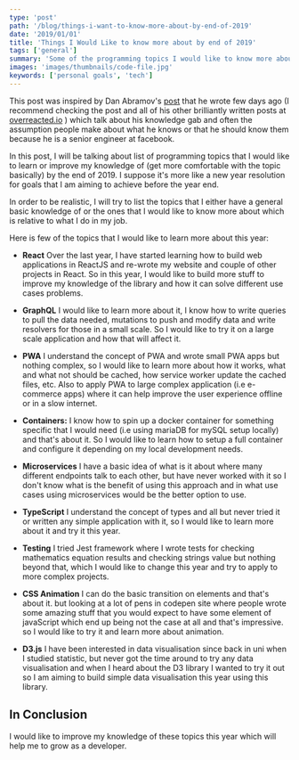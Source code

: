 ```yaml
---
type: 'post'
path: '/blog/things-i-want-to-know-more-about-by-end-of-2019'
date: '2019/01/01'
title: 'Things I Would Like to know more about by end of 2019'
tags: ['general']
summary: 'Some of the programming topics I would like to know more about by the end of the year'
images: 'images/thumbnails/code-file.jpg'
keywords: ['personal goals', 'tech']
---
```


This post was inspired by Dan Abramov's [post](https://overreacted.io/things-i-dont-know-as-of-2018/) that he wrote few days ago (I recommend checking the post and all of his other brilliantly written posts at [overreacted.io](https://overreacted.io) ) which talk about his knowledge gab and often the assumption people make about what he knows or that he should know them because he is a senior engineer at facebook.

In this post, I will be talking about list of programming topics that I would like to learn or improve my knowledge of (get more comfortable with the topic basically) by the end of 2019. I suppose it's more like a new year resolution for goals that I am aiming to achieve before the year end.

In order to be realistic, I will try to list the topics that I either have a general basic knowledge of or the ones that I would like to know more about which is relative to what I do in my job.

Here is few of the topics that I would like to learn more about this year:

- **React** Over the last year, I have started learning how to build web applications in ReactJS and re-wrote my website and couple of other projects in React. So in this year, I would like to build more stuff to improve my knowledge of the library and how it can solve different use cases problems.

- **GraphQL** I would like to learn more about it, I know how to write queries to pull the data needed, mutations to push and modify data and write resolvers for those in a small scale. So I would like to try it on a large scale application and how that will affect it.

* **PWA** I understand the concept of PWA and wrote small PWA apps but nothing complex, so I would like to learn more about how it works, what and what not should be cached, how service worker update the cached files, etc. Also to apply PWA to large complex application (i.e e-commerce apps) where it can help improve the user experience offline or in a slow internet.

* **Containers:**
  I know how to spin up a docker container for something specific that I would need (i.e using mariaDB for mySQL setup locally) and that's about it. So I would like to learn how to setup a full container and configure it depending on my local development needs.

* **Microservices**
  I have a basic idea of what is it about where many different endpoints talk to each other, but have never worked with it so I don't know what is the benefit of using this approach and in what use cases using microservices would be the better option to use.

* **TypeScript** I understand the concept of types and all but never tried it or written any simple application with it, so I would like to learn more about it and try it this year.

* **Testing** I tried Jest framework where I wrote tests for checking mathematics equation results and checking strings value but nothing beyond that, which I would like to change this year and try to apply to more complex projects.

* **CSS Animation** I can do the basic transition on elements and that's about it. but looking at a lot of pens in codepen site where people wrote some amazing stuff that you would expect to have some element of javaScript which end up being not the case at all and that's impressive. so I would like to try it and learn more about animation.

* **D3.js** I have been interested in data visualisation since back in uni when I studied statistic, but never got the time around to try any data visualisation and when I heard about the D3 library I wanted to try it out so I am aiming to build simple data visualisation this year using this library.

## In Conclusion

I would like to improve my knowledge of these topics this year which will help me to grow as a developer.
